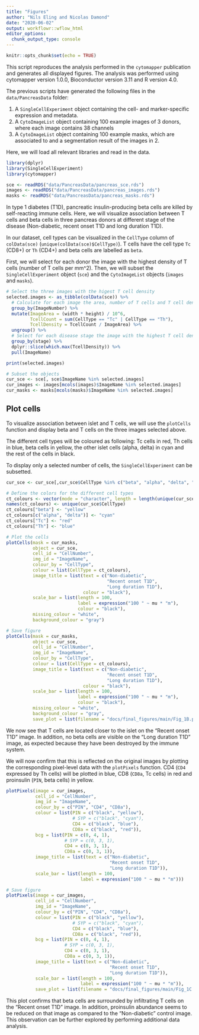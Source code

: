 ```yaml
---
title: "Figures"
author: "Nils Eling and Nicolas Damond"
date: "2020-06-02"
output: workflowr::wflow_html
editor_options:
  chunk_output_type: console
---
```


```r
knitr::opts_chunk$set(echo = TRUE)
```

This script reproduces the analysis performed in the `cytomapper` publication and generates all displayed figures.
The analysis was performed using cytomapper version 1.0.0, Bioconductor version 3.11 and R version 4.0.

The previous scripts have generated the following files in the `data/PancreasData` folder:

1. A `SingleCellExperiment` object containing the cell- and marker-specific expression and metadata.
2. A `CytoImageList` object containing 100 example images of 3 donors, where each image contains 38 channels
3. A `CytoImageList` object containing 100 example masks, which are associated to and a segmentation result of the images in 2.

Here, we will load all relevant libraries and read in the data.

```r
library(dplyr)
library(SingleCellExperiment)
library(cytomapper)

sce <- readRDS("data/PancreasData/pancreas_sce.rds")
images <- readRDS("data/PancreasData/pancreas_images.rds")
masks <- readRDS("data/PancreasData/pancreas_masks.rds")
```

In type 1 diabetes (T1D), pancreatic insulin-producing beta cells are killed by self-reacting immune cells. 
Here, we will visualize association between T cells and beta cells in three pancreas donors at different stage of the disease (Non-diabetic, recent onset T1D and long duration T1D).  

In our dataset, cell types can be visualized in the `CellType` column of `colData(sce)` (`unique(colData(sce)$CellType)`). 
T cells have the cell type `Tc` (CD8+) or `Th` (CD4+) and beta cells are labelled as `beta`.  

First, we will select for each donor the image with the highest density of T cells (number of T cells per mm^2). 
Then, we will subset the `SingleCellExperiment` object (`sce`) and the `CytoImageList` objects (`images` and `masks`).

```r
# Select the three images with the higest T cell density
selected.images <- as_tibble(colData(sce)) %>% 
  # Calculate for each image the area, number of T cells and T cell density
  group_by(ImageNumber) %>%
  mutate(ImageArea = (width * height) / 10^6,
         TcellCount = sum(CellType == "Tc" | CellType == "Th"),
         TcellDensity = TcellCount / ImageArea) %>%
  ungroup() %>%
  # Select for each disease stage the image with the highest T cell density
  group_by(stage) %>%
  dplyr::slice(which.max(TcellDensity)) %>%
  pull(ImageName)

print(selected.images)

# Subset the objects
cur_sce <- sce[, sce$ImageName %in% selected.images]
cur_images <- images[mcols(images)$ImageName %in% selected.images]
cur_masks <- masks[mcols(masks)$ImageName %in% selected.images]
```

## Plot cells

To visualize association between islet and T cells, we will use the `plotCells` function and display beta and T cells on the three images selected above.  

The different cell types will be coloured as following: Tc cells in red, Th cells in blue, beta cells in yellow, the other islet cells (alpha, delta) in cyan and the rest of the cells in black.

To display only a selected number of cells, the `SingleCellExperiment` can be subsetted.

```r
cur_sce <- cur_sce[,cur_sce$CellType %in% c("beta", "alpha", "delta", "Tc", "Th")]

# Define the colors for the different cell types
ct_colours <- vector(mode = "character", length = length(unique(cur_sce$CellType)))
names(ct_colours) <- unique(cur_sce$CellType)
ct_colours["beta"] <- "yellow"
ct_colours[c("alpha", "delta")] <- "cyan"
ct_colours["Tc"] <- "red"
ct_colours["Th"] <- "blue"

# Plot the cells
plotCells(mask = cur_masks,
          object = cur_sce,
          cell_id = "CellNumber",
          img_id = "ImageName",
          colour_by = "CellType",
          colour = list(CellType = ct_colours),
          image_title = list(text = c("Non-diabetic",
                                      "Recent onset T1D",
                                      "Long duration T1D"),
                             colour = "black"),
          scale_bar = list(length = 100,
                           label = expression("100 " ~ mu * "m"),
                           colour = "black"),
          missing_colour = "white",
          background_colour = "gray")

# Save figure
plotCells(mask = cur_masks,
          object = cur_sce,
          cell_id = "CellNumber",
          img_id = "ImageName",
          colour_by = "CellType",
          colour = list(CellType = ct_colours),
          image_title = list(text = c("Non-diabetic",
                                      "Recent onset T1D",
                                      "Long duration T1D"),
                             colour = "black"),
          scale_bar = list(length = 100,
                           label = expression("100 " ~ mu * "m"),
                           colour = "black"),
          missing_colour = "white",
          background_colour = "gray", 
          save_plot = list(filename = "docs/final_figures/main/Fig_1B.png", scale = 3))
```

We now see that T cells are located closer to the islet on the "Recent onset T1D" image. In addition, no beta cells are visible on the "Long duration T1D" image, as expected because they have been destroyed by the immune system.    

We will now confirm that this is reflected on the original images by plotting the corresponding pixel-level data with the `plotPixels` function. 
CD4 (`CD4` expressed by Th cells) will be plotted in blue, CD8 (`CD8a`, Tc cells) in red and proinsulin (`PIN`, beta cells) in yellow.

```r
plotPixels(image = cur_images,
           cell_id = "CellNumber",
           img_id = "ImageName",
           colour_by = c("PIN", "CD4", "CD8a"), 
           colour = list(PIN = c("black", "yellow"),
                         # SYP = c("black", "cyan"),
                         CD4 = c("black", "blue"),
                         CD8a = c("black", "red")),
           bcg = list(PIN = c(0, 4, 1),
                      # SYP = c(0, 3, 1),
                      CD4 = c(0, 3, 1),
                      CD8a = c(0, 3, 1)),
           image_title = list(text = c("Non-diabetic",
                                       "Recent onset T1D",
                                       "Long duration T1D")),
           scale_bar = list(length = 100,
                            label = expression("100 " ~ mu * "m")))

# Save figure
plotPixels(image = cur_images,
           cell_id = "CellNumber",
           img_id = "ImageName",
           colour_by = c("PIN", "CD4", "CD8a"), 
           colour = list(PIN = c("black", "yellow"),
                         # SYP = c("black", "cyan"),
                         CD4 = c("black", "blue"),
                         CD8a = c("black", "red")),
           bcg = list(PIN = c(0, 4, 1),
                      # SYP = c(0, 3, 1),
                      CD4 = c(0, 3, 1),
                      CD8a = c(0, 3, 1)),
           image_title = list(text = c("Non-diabetic",
                                       "Recent onset T1D",
                                       "Long duration T1D")),
           scale_bar = list(length = 100,
                            label = expression("100 " ~ mu * "m")),
           save_plot = list(filename = "docs/final_figures/main/Fig_1C.png", scale = 3))
```

This plot confirms that beta cells are surrounded by infiltrating T cells on the "Recent onset T1D" image. 
In addition, proinsulin abundance seems to be reduced on that image as compared to the "Non-diabetic" control image. 
This observation can be further explored by performing additional data analysis.
